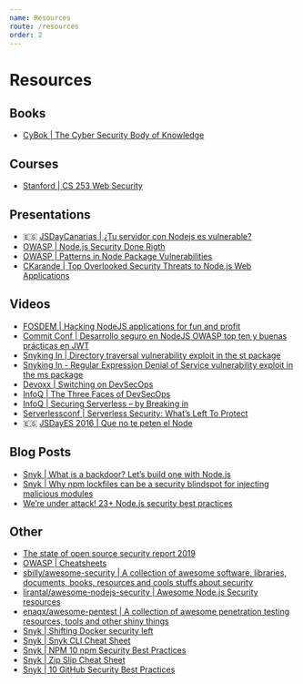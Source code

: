 ```yaml
---
name: Resources
route: /resources
order: 2
---
```


# Resources

## Books
- [CyBok | The Cyber Security Body of Knowledge](https://www.cybok.org/media/downloads/cybok_version_1.0.pdf)

## Courses

- [Stanford | CS 253 Web Security](https://web.stanford.edu/class/cs253/)

## Presentations

- :es: [JSDayCanarias | ¿Tu servidor con Nodejs es vulnerable?](https://cyber-nomads.slides.com/ulisesgascon/servidor-vulnerable-js-day-canarias)
- [OWASP | Node.js Security Done Rigth](https://www.owasp.org/images/f/fa/AppSecIL2016_NodeJS-Security_LiranTal.pdf)
- [OWASP | Patterns in Node Package Vulnerabilities](https://2018.appsec.eu/presos/Developer_Patterns-in-Nodejs_Chetan-Karande_AppSecEU2018.pdf)
- [CKarande | Top Overlooked Security Threats to Node.js Web Applications](https://speakerdeck.com/ckarande/top-overlooked-security-threats-to-node-dot-js-web-applications)

## Videos

- [FOSDEM | Hacking NodeJS applications for fun and profit](https://archive.fosdem.org/2019/schedule/event/testing_nodejs_security/)
- [Commit Conf | Desarrollo seguro en NodeJS OWASP top ten y buenas prácticas en JWT](https://www.youtube.com/watch?v=bMwgLaDyD1w)
- [Snyking In | Directory traversal vulnerability exploit in the st package](https://www.youtube.com/watch?v=a1okGZQSteg)
- [Snyking In - Regular Expression Denial of Service vulnerability exploit in the ms package](https://www.youtube.com/watch?v=0lfbFEZ0jII)
- [Devoxx | Switching on DevSecOps](https://www.youtube.com/watch?v=l0pNUTVYlN4)
- [InfoQ | The Three Faces of DevSecOps](https://www.youtube.com/watch?v=eC_Y74sfFrI)
- [InfoQ | Securing Serverless – by Breaking in](https://www.infoq.com/presentations/serverless-security-2018/)
- [Serverlessconf | Serverless Security: What’s Left To Protect](https://www.youtube.com/watch?v=CiyUD_rI8D8)
- :es: [JSDayES 2016 | Que no te peten el Node](https://www.youtube.com/watch?v=5Dv76-tqwG0)

## Blog Posts

- [Snyk | What is a backdoor? Let’s build one with Node.js](https://snyk.io/blog/what-is-a-backdoor/)
- [Snyk | Why npm lockfiles can be a security blindspot for injecting malicious modules](https://snyk.io/blog/why-npm-lockfiles-can-be-a-security-blindspot-for-injecting-malicious-modules/)
- [We’re under attack! 23+ Node.js security best practices](https://medium.com/@nodepractices/were-under-attack-23-node-js-security-best-practices-e33c146cb87d)

## Other

- [The state of open source security report 2019](https://res.cloudinary.com/snyk/image/upload/v1551172581/The-State-Of-Open-Source-Security-Report-2019-Snyk.pdf)
- [OWASP | Cheatsheets](https://cheatsheetseries.owasp.org/cheatsheets/Nodejs_security_cheat_sheet.html)
- [sbilly/awesome-security | A collection of awesome software, libraries, documents, books, resources and cools stuffs about security](https://github.com/sbilly/awesome-security)
- [lirantal/awesome-nodejs-security | Awesome Node.js Security resources](https://github.com/lirantal/awesome-nodejs-security)
- [enaqx/awesome-pentest | A collection of awesome penetration testing resources, tools and other shiny things](https://github.com/enaqx/awesome-pentest)
- [Snyk | Shifting Docker security left](https://res.cloudinary.com/snyk/image/upload/v1555510939/shifting_docker_security_left_2019.pdf)
- [Snyk | Snyk CLI Cheat Sheet](https://res.cloudinary.com/snyk/image/upload/v1551195097/Snyk_CLI_Cheat_Sheet.pdf)
- [Snyk | NPM 10 npm Security Best Practices](https://res.cloudinary.com/snyk/image/upload/v1550495866/blog/10_npm_Security_Best_Practices.pdf)
- [Snyk | Zip Slip Cheat Sheet](https://res.cloudinary.com/snyk/image/upload/v1530192988/blog/zip-slip-cheat-sheet.pdf)
- [Snyk | 10 GitHub Security Best Practices](https://res.cloudinary.com/snyk/image/upload/v1535626770/blog/10_GitHub_Security_Best_Practices_cheat_sheet.pdf)
